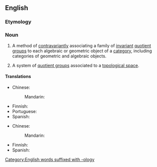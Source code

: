 ==English==
{{wikipedia}}

===Etymology===
{{prefix|en|co|homology}}

===Noun===
{{en-noun|~|cohomologies}}
# {{lb|en|mathematics}} A method of [[contravariant]]ly associating a family of [[invariant]] [[quotient group]]s to each algebraic or geometric object of a [[category]], including categories of geometric and algebraic objects.
# {{lb|en|mathematics}} A system of [[quotient group]]s associated to a [[topological space]].

====Translations====
{{trans-top|theory}}
* Chinese:
*: Mandarin: {{t|cmn|上同调|tr=shàngtóngdiào|sc=Hani}}
{{trans-mid}}
* Finnish: {{t|fi|kohomologia}}
* Portuguese: {{t|pt|cohomologia|f}}
* Spanish: {{t|es|cohomología|f}}
{{trans-bottom}}

{{trans-top|system}}
* Chinese:
*: Mandarin: {{t|cmn|上同调|tr=shàngtóngdiào|sc=Hani}}
{{trans-mid}}
* Finnish: {{t|fi|kohomologia}}
* Spanish: {{t|es|cohomología|f}}
{{trans-bottom}}

[[Category:English words suffixed with -ology]]
